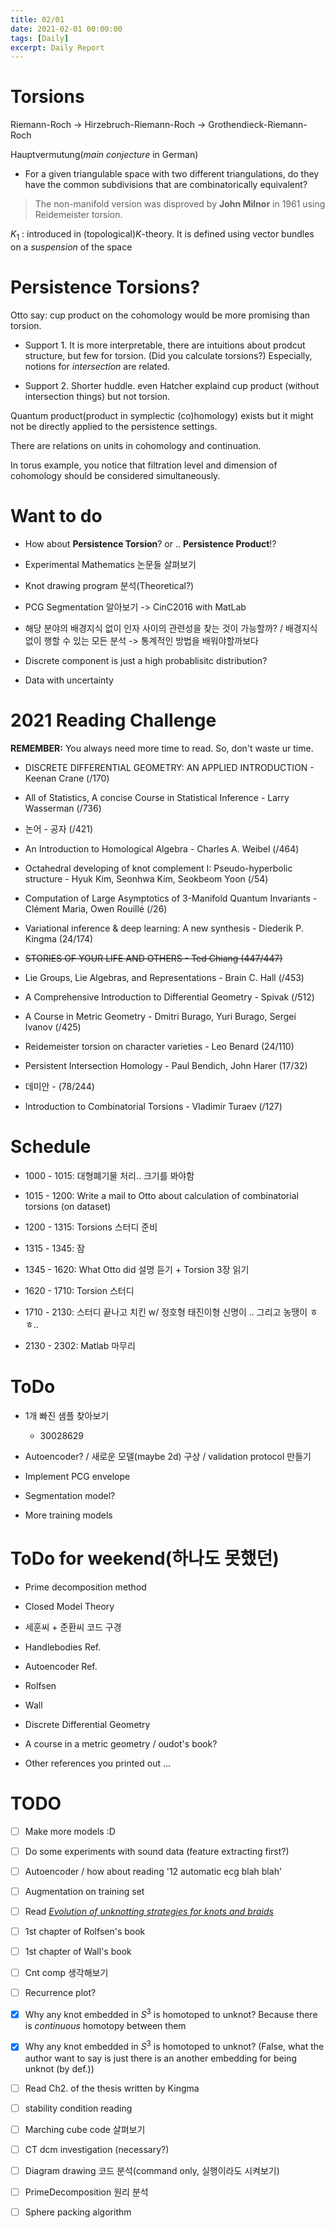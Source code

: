 ```yaml
---
title: 02/01
date: 2021-02-01 00:00:00
tags: [Daily]
excerpt: Daily Report
---
```


# Torsions

Riemann-Roch -> Hirzebruch-Riemann-Roch -> Grothendieck-Riemann-Roch

Hauptvermutung(_main conjecture_ in German)

* For a given triangulable space with two different triangulations, do they have the common subdivisions that are combinatorically equivalent?
> The non-manifold version was disproved by __John Milnor__ in 1961 using Reidemeister torsion.

$K_1$ : introduced in (topological)$K$-theory. It is defined using vector bundles on a _suspension_ of the space

# Persistence Torsions?

Otto say: cup product on the cohomology would be more promising than torsion.

* Support 1. It is more interpretable, there are intuitions about prodcut structure, but few for torsion. (Did you calculate torsions?) Especially, notions for _intersection_ are related.

* Support 2. Shorter huddle. even Hatcher explaind cup product (without intersection things) but not torsion.

Quantum product(product in symplectic (co)homology) exists but it might not be directly applied to the persistence settings.

There are relations on units in cohomology and continuation.

In torus example, you notice that filtration level and dimension of cohomology should be considered simultaneously.

# Want to do 

* How about __Persistence Torsion__? or .. __Persistence Product__!?

* Experimental Mathematics 논문들 살펴보기

* Knot drawing program 분석(Theoretical?)

* PCG Segmentation 알아보기 -> CinC2016 with MatLab

* 해당 분야의 배경지식 없이 인자 사이의 관련성을 찾는 것이 가능할까? / 배경지식 없이 행할 수 있는 모든 분석 -> 통계적인 방법을 배워야할까보다

* Discrete component is just a high probablisitc distribution?

* Data with uncertainty

# 2021 Reading Challenge

__REMEMBER:__ You always need more time to read. So, don't waste ur time.

* DISCRETE DIFFERENTIAL GEOMETRY: AN APPLIED INTRODUCTION - Keenan Crane (/170)

* All of Statistics, A concise Course in Statistical Inference - Larry Wasserman (/736)

* 논어 - 공자 (/421)

* An Introduction to Homological Algebra - Charles A. Weibel (/464)

* Octahedral developing of knot complement I: Pseudo-hyperbolic structure - Hyuk Kim, Seonhwa Kim, Seokbeom Yoon (/54)

* Computation of Large Asymptotics of 3-Manifold Quantum Invariants - Clément Maria, Owen Rouillé (/26)

* Variational inference & deep learning: A new synthesis - Diederik P. Kingma (24/174)

* ~~STORIES OF YOUR LIFE AND OTHERS - Ted Chiang (447/447)~~

* Lie Groups, Lie Algebras, and Representations - Brain C. Hall (/453)

* A Comprehensive Introduction to Differential Geometry - Spivak (/512)

* A Course in Metric Geometry - Dmitri Burago, Yuri Burago, Sergei Ivanov (/425)

* Reidemeister torsion on character varieties - Leo Benard (24/110)

* Persistent Intersection Homology - Paul Bendich, John Harer (17/32)

* 데미안 - (78/244)

* Introduction to Combinatorial Torsions - Vladimir Turaev (/127)

# Schedule

* 1000 - 1015: 대형폐기물 처리.. 크기를 봐야함

* 1015 - 1200: Write a mail to Otto about calculation of combinatorial torsions (on dataset)

* 1200 - 1315: Torsions 스터디 준비

* 1315 - 1345: 잠

* 1345 - 1620: What Otto did 설명 듣기 + Torsion 3장 읽기

* 1620 - 1710: Torsion 스터디

* 1710 - 2130: 스터디 끝나고 치킨 w/ 정호형 태진이형 신명이 .. 그리고 농땡이 ㅎㅎ..

* 2130 - 2302: Matlab 마무리

# ToDo

* 1개 빠진 샘플 찾아보기 
    * 30028629

* Autoencoder? / 새로운 모델(maybe 2d) 구상 / validation protocol 만들기

* Implement PCG envelope

* Segmentation model?

* More training models

# ToDo for weekend(하나도 못했던)

* Prime decomposition method

* Closed Model Theory

* 세훈씨 + 준환씨 코드 구경

* Handlebodies Ref.

* Autoencoder Ref.

* Rolfsen

* Wall

* Discrete Differential Geometry

* A course in a metric geometry / oudot's book?

* Other references you printed out ...

# TODO

- [ ] Make more models :D

- [ ] Do some experiments with sound data (feature extracting first?)

- [ ] Autoencoder / how about reading '12 automatic ecg blah blah'

- [ ] Augmentation on training set

- [ ] Read [_Evolution of unknotting strategies for knots and braids_](https://arxiv.org/abs/1302.0787)

- [ ] 1st chapter of Rolfsen's book

- [ ] 1st chapter of Wall's book

- [ ] Cnt comp 생각해보기

- [ ] Recurrence plot?

- [x] Why any knot embedded in $S^3$ is homotoped to unknot? Because there is _continuous_ homotopy between  them

- [x] Why any knot embedded in $S^3$ is homotoped to unknot? (False, what the author want to say is just there is an another embedding for being unknot (by def.))

- [ ] Read Ch2. of the thesis written by Kingma

- [ ] stability condition reading

- [ ] Marching cube code 살펴보기

- [ ] CT dcm investigation (necessary?)

- [ ] Diagram drawing 코드 분석(command only, 실행이라도 시켜보기)

- [ ] PrimeDecomposition 원리 분석

- [ ] Sphere packing algorithm



